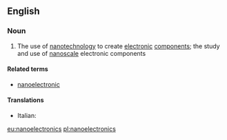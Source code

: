 ==English==

===Noun===
{{wikipedia}}
{{en-noun|-}}

# {{label|en|physics}} The use of [[nanotechnology]] to create [[electronic]] [[component]]s; the study and use of [[nanoscale]] electronic components

====Related terms====
* [[nanoelectronic]]

====Translations====
{{trans-top}}
* Italian: {{t+|it|nanoelettronica|f}}
{{trans-mid}}
{{trans-bottom}}

[[eu:nanoelectronics]]
[[pl:nanoelectronics]]